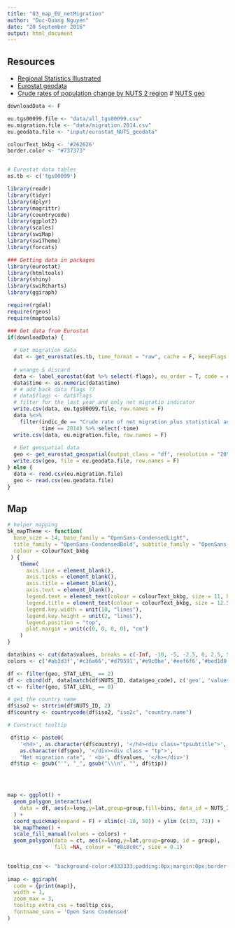 ```yaml
---
title: "03_map_EU_netMigration"
author: "Duc-Quang Nguyen"
date: "20 September 2016"
output: html_document
---
```



## Resources
* [Regional Statistics Illustrated](http://ec.europa.eu/eurostat/cache/RSI/#?vis=nuts2.population&lang=en)
* [Eurostat geodata](http://ec.europa.eu/eurostat/web/gisco/geodata/reference-data/administrative-units-statistical-units/nuts)
* [Crude rates of population change by NUTS 2 region](http://ec.europa.eu/eurostat/web/products-datasets/-/tgs00099)
# [NUTS geo](http://ec.europa.eu/eurostat/web/products-manuals-and-guidelines/-/KS-GQ-14-006)


```r
downloadData <- F

eu.tgs00099.file <- "data/all_tgs00099.csv"
eu.migration.file <- "data/migration.2014.csv"
eu.geodata.file <- "input/eurostat_NUTS_geodata"

colourText_bkbg <- '#262626'
border.color <- "#737373"


# Eurostat data tables
es.tb <- c('tgs00099')

library(readr)
library(tidyr)
library(dplyr)
library(magrittr)
library(countrycode)
library(ggplot2)
library(scales)
library(swiMap)
library(swiTheme)
library(forcats)

### Getting data in packages
library(eurostat)
library(htmltools)
library(shiny)
library(swiRcharts)
library(ggiraph)

require(rgdal)
require(rgeos)
require(maptools)
```



```r
### Get data from Eurostat
if(downloadData) {
  
  # Get migration data 
  dat <- get_eurostat(es.tb, time_format = "raw", cache = F, keepFlags = T)
  
  # wrange & discard 
  data <- label_eurostat(dat %>% select(-flags), eu_order = T, code = c("geo"))
  data$time <- as.numeric(data$time)
  # # add back data flags ??
  # data$flags <- dat$flags
  # filter for the last year and only net migratio indicator
  write.csv(data, eu.tgs00099.file, row.names = F)
  data %<>% 
    filter(indic_de == "Crude rate of net migration plus statistical adjustment", 
           time == 2014) %>% select(-time)
  write.csv(data, eu.migration.file, row.names = F)
  
  # Get geospatial data
  geo <- get_eurostat_geospatial(output_class = "df", resolution = "20")
  write.csv(geo, file = eu.geodata.file, row.names = F)
} else {
  data <- read.csv(eu.migration.file)
  geo <- read.csv(eu.geodata.file)
}

```

## Map

```r
# helper mapping 
bk_mapTheme <- function(
  base_size = 14, base_family = "OpenSans-CondensedLight",
  title_family = "OpenSans-CondensedBold", subtitle_family = "OpenSans-CondensedLight",
  colour = colourText_bkbg
 ) {
    theme(
      axis.line = element_blank(),
      axis.ticks = element_blank(), 
      axis.title = element_blank(), 
      axis.text = element_blank(),
      legend.text = element_text(colour = colourText_bkbg, size = 11, hjust = 1),
      legend.title = element_text(colour = colourText_bkbg, size = 12.5),
      legend.key.width = unit(10, "lines"),
      legend.key.height = unit(2, "lines"),
      legend.position = "top",
      plot.margin = unit(c(0, 0, 0, 0), "cm")
    ) 
}
```


```r

data$bins <- cut(data$values, breaks = c(-Inf, -10, -5, -2.5, 0, 2.5, 5, 10, Inf))
colors <- c('#ab3d3f','#c36a66','#d79591','#e9c0be','#eef6f6','#bed1d0','#8fabab','#618888','#336666')

df <- filter(geo, STAT_LEVL_ == 2)
df <- cbind(df, data[match(df$NUTS_ID, data$geo_code), c('geo', 'values', 'bins')])
ct <- filter(geo, STAT_LEVL_ == 0)

# get the country name 
df$iso2 <- strtrim(df$NUTS_ID, 2)
df$country <- countrycode(df$iso2, "iso2c", "country.name")

# Construct tooltip

 df$tip <- paste0(
    '<h4>', as.character(df$country), '</h4><div class="tpsubtitle">',
    as.character(df$geo), '</div><div class = "tp">',
    "Net migration rate", ' <b>', df$values, '</b></div>')
 df$tip <- gsub("'", "_", gsub("\\\n", "", df$tip))
  



map <- ggplot() + 
  geom_polygon_interactive(
    data = df, aes(x=long,y=lat,group=group,fill=bins, data_id = NUTS_ID, tooltip = tip)
  ) +
  coord_quickmap(expand = F) + xlim(c(-18, 50)) + ylim (c(33, 73)) + 
  bk_mapTheme() +
  scale_fill_manual(values = colors) + 
  geom_polygon(data = ct, aes(x=long,y=lat,group=group, id = group), 
               fill =NA, colour = "#8c8c8c", size = 0.1)

  
tooltip_css <- "background-color:#333333;padding:0px;margin:0px;border-radius:5px;"
  
imap <- ggiraph(
  code = {print(map)}, 
  width = 1, 
  zoom_max = 3, 
  tooltip_extra_css = tooltip_css,
  fontname_sans = 'Open Sans Condensed'
)
  


```
